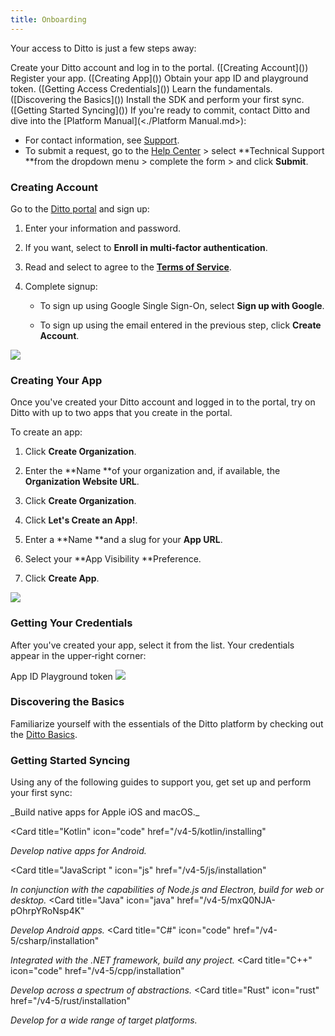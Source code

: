 ```yaml
---
title: Onboarding
---
```


Your access to Ditto is just a few steps away:&#x20;

<Steps>
<Step>
Create your Ditto account and log in to the portal. ([Creating Account]())
</Step>

<Step>
Register your app. ([Creating App]())
</Step>

<Step>
Obtain your app ID and playground token. ([Getting Access Credentials]())
</Step>

<Step>
Learn the fundamentals. ([Discovering the Basics]())
</Step>

<Step>
Install the SDK and perform your first sync. ([Getting Started Syncing]())&#x20;
</Step>

<Step>
If you're ready to commit, contact Ditto and dive into the [Platform Manual](<./Platform Manual.md>):

- For contact information, see [Support](./Support.md).
- To submit a request, go to the <a href="https://support.ditto.live/hc/en-us/requests/new?" target="_blank">Help Center</a> > select **Technical Support **from the dropdown menu > complete the form > and click **Submit**.
</Step>
</Steps>

### Creating Account

Go to the <a href="https://portal.ditto.live/" target="_blank">Ditto portal</a> and sign up:

1. Enter your information and password.

2. If you want, select to **Enroll in multi‑factor authentication**.&#x20;

3. Read and select to agree to the <a href="https://www.ditto.live/legal/terms-of-service" target="_blank">**Terms of Service**</a>.&#x20;
   &#x20;
4. Complete signup:

   - To sign up using Google Single Sign-On, select **Sign up with Google**.

   - To sign up using the email entered in the previous step, click **Create Account**.

<Frame>
<img src="/images/v4-5/image-17.png"/>
</Frame>

### Creating Your App

Once you've created your Ditto account and logged in to the portal, try on Ditto with up to two apps that you create in the portal.&#x20;

To create an app:&#x20;

1. Click **Create Organization**.

2. Enter the **Name **of your organization and, if available, the **Organization Website URL**.

3. Click **Create Organization**.

4. Click **Let's Create an App!**.

5. Enter a **Name **and a slug for your **App URL**.

6. Select your **App Visibility **Preference.

7. Click **Create App**.

<Frame>
<img src="/images/v4-5/image-18.png"/>
</Frame>

### Getting Your Credentials

After you've created your app, select it from the list. Your credentials appear in the upper‑right corner:

<Steps>
   <Step >
      App ID
   </Step>
   <Step >
Playground token
<Frame>
<img src="/images/v4-5/image-19.png"/>
</Frame>
</Step>
</Steps>

### Discovering the Basics

Familiarize yourself with the essentials of the Ditto platform by checking out the [Ditto Basics](<./Ditto Basics.md>).

### Getting Started Syncing

Using any of the following guides to support you, get set up and perform your first sync:

<CardGroup cols={3}>
  <Card
    title="Swift"
    icon="swift"
    href="/v4-5/swift/installation"
  >
_Build native apps for Apple iOS and macOS._
  </Card>

  <Card
    title="Kotlin"
    icon="code"
    href="/v4-5/kotlin/installing"
  >
_Develop native apps for Android._
  </Card>

  <Card
    title="JavaScript "
    icon="js"
    href="/v4-5/js/installation"
  >
_In conjunction with the capabilities of Node.js and Electron, build for web or desktop._
  </Card>   <Card
    title="Java"
    icon="java"
    href="/v4-5/mxQ0NJA-pOhrpYRoNsp4K"
  >
_Develop Android apps._
  </Card>  <Card
    title="C#"
    icon="code"
    href="/v4-5/csharp/installation"
  >
_Integrated with the .NET framework, build any project._
  </Card>  <Card
    title="C++"
    icon="code"
    href="/v4-5/cpp/installation"
  >
_Develop across a spectrum of abstractions._
  </Card>
   <Card
    title="Rust"
    icon="rust"
    href="/v4-5/rust/installation"
  >
_Develop for a wide range of target platforms._
  </Card>
</CardGroup>
